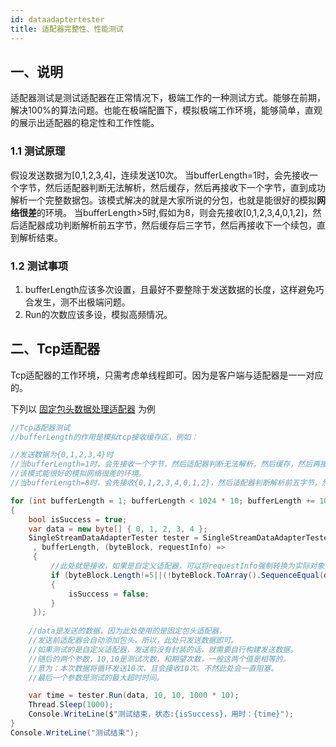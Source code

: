 ```yaml
---
id: dataadaptertester
title: 适配器完整性、性能测试
---
```





<TouchSocketCoreDefinition />


## 一、说明

适配器测试是测试适配器在正常情况下，极端工作的一种测试方式。能够在前期，解决100%的算法问题。也能在极端配置下，模拟极端工作环境，能够简单，直观的展示出适配器的稳定性和工作性能。

<BilibiliCard title="适配器的功能完整性测试" link="https://www.bilibili.com/cheese/play/ep1522801" isPro="true"/>
<BilibiliCard title="适配器性能测试" link="https://www.bilibili.com/cheese/play/ep1522802" isPro="true"/>

### 1.1 测试原理

假设发送数据为[0,1,2,3,4]，连续发送10次。
当bufferLength=1时，会先接收一个字节，然后适配器判断无法解析，然后缓存，然后再接收下一个字节，直到成功解析一个完整数据包。该模式解决的就是大家所说的分包，也就是能很好的模拟**网络很差**的环境。
当bufferLength>5时,假如为8，则会先接收[0,1,2,3,4,0,1,2]，然后适配器成功判断解析前五字节，然后缓存后三字节，然后再接收下一个续包，直到解析结束。


### 1.2 测试事项

1. bufferLength应该多次设置，且最好不要整除于发送数据的长度，这样避免巧合发生，测不出极端问题。
2. Run的次数应该多设，模拟高频情况。


## 二、Tcp适配器

Tcp适配器的工作环境，只需考虑单线程即可。因为是客户端与适配器是一一对应的。

下列以 [固定包头数据处理适配器](./packageadapter.mdx) 为例

```csharp showLineNumbers
//Tcp适配器测试
//bufferLength的作用是模拟tcp接收缓存区，例如：

//发送数据为{0,1,2,3,4}时
//当bufferLength=1时，会先接收一个字节，然后适配器判断无法解析，然后缓存，然后再接收下一个字节，直到成功解析。
//该模式能很好的模拟网络很差的环境。
//当bufferLength=8时，会先接收{0,1,2,3,4,0,1,2}，然后适配器判断解析前五字节，然后缓存后三字节，然后再接收下一个续包，直到解析结束

for (int bufferLength = 1; bufferLength < 1024 * 10; bufferLength += 1024)
{
    bool isSuccess = true;
    var data = new byte[] { 0, 1, 2, 3, 4 };
    SingleStreamDataAdapterTester tester = SingleStreamDataAdapterTester.CreateTester(new FixedHeaderPackageAdapter()
     , bufferLength, (byteBlock, requestInfo) =>
     {
         //此处就是接收，如果是自定义适配器，可以将requestInfo强制转换为实际对象，然后判断数据的确定性
         if (byteBlock.Length!=5||(!byteBlock.ToArray().SequenceEqual(data)))
         {
             isSuccess = false;
         }
     });
    
    //data是发送的数据，因为此处使用的是固定包头适配器，
    //发送前适配器会自动添加包头，所以，此处只发送数据即可。
	//如果测试的是自定义适配器，发送前没有封装的话，就需要自行构建发送数据。
	//随后的两个参数，10,10是测试次数，和期望次数，一般这两个值是相等的。
	//意为：本次数据将循环发送10次，且会接收10次。不然此处会一直阻塞。
	//最后一个参数是测试的最大超时时间。

    var time = tester.Run(data, 10, 10, 1000 * 10);
    Thread.Sleep(1000);
    Console.WriteLine($"测试结束，状态:{isSuccess}，用时：{time}");
}
Console.WriteLine("测试结束");

```
